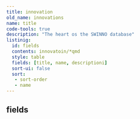 ```yaml
---
title: innovation
old_name: innovations
name: title
code-tools: true
description: "The heart os the SWINNO database"
listinig:
  id: fields
  contents: innovatoin/*qmd
  style: table
  fields: [title, name, descriptioni]
  sort-ui: false
  sort:
   - sort-order
   - name
---
```


## fields
:::{ #fields }
:::
